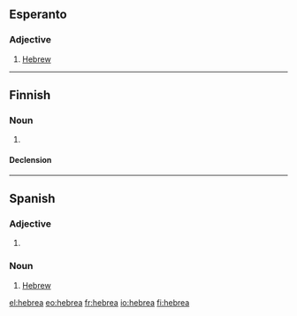 ==Esperanto==

===Adjective===
{{eo-adj}}

# [[Hebrew]]

----

==Finnish==

===Noun===
{{fi-noun}}

# {{context|deprecated}} {{alternative spelling of|[[heprea]]}}

====Declension====
{{fi-decl-kulkija|hebre|nopl=1}}

----

==Spanish==

===Adjective===
{{es-adj|m=hebreo}}

# {{feminine of|lang=es|hebreo}}

===Noun===
{{es-noun|f|m=hebreo}}

# [[Hebrew]]

[[el:hebrea]]
[[eo:hebrea]]
[[fr:hebrea]]
[[io:hebrea]]
[[fi:hebrea]]